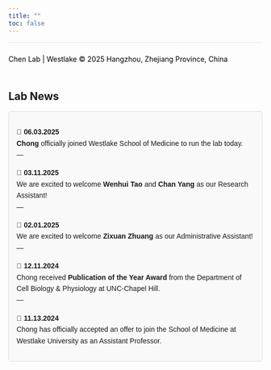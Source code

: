 ```yaml
---
title: ""
toc: false
---
```


```{=html}
<style>
  body {
    background-image: url('images/borderless_blue.jpg');
    background-size: cover;
    background-repeat: no-repeat;
    background-position: center;
  }
</style>
```

<footer style="background-color: transparent; text-align: left; padding: 10px 0; color: black; font-size: 14px; border-top: 1px solid rgba(0, 0, 0, 0.1);">

Chen Lab \| Westlake © 2025 Hangzhou, Zhejiang Province, China

</footer>

## Lab News

:::: {style="font-family: Arial, sans-serif; line-height: 1.6;"}
::: {style="border: 1px solid #ddd; padding: 15px; border-radius: 5px; background-color: #f9f9f9; margin-bottom: 10px;"}

**📅 06.03.2025**\
**Chong** officially joined Westlake School of Medicine to run the lab today. <br> <!-- Adds a safe blank line --> ---

**📅 03.11.2025**\
We are excited to welcome **Wenhui Tao** and **Chan Yang** as our Research Assistant! <br> <!-- Adds a safe blank line --> ---

**📅 02.01.2025**\
We are excited to welcome **Zixuan Zhuang** as our Administrative Assistant! <br> <!-- Adds a safe blank line --> ---

**📅 12.11.2024**\
Chong received **Publication of the Year Award** from the Department of Cell Biology & Physiology at UNC-Chapel Hill. <br> ---

**📅 11.13.2024**\
Chong has officially accepted an offer to join the School of Medicine at Westlake University as an Assistant Professor.
:::
::::
